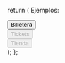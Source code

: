 

  return (
    <Flex direction="column" flex={1}>
      <Hero />
      <Container size="lg">
        <Flex gap="sm" align="center">
          <Text size="sm" color={appTheme.colors.gray[500]}>
            Ejemplos:
          </Text>
          <div>
            <Button variant="bezeledGray" size="sm">
              Billetera
            </Button>
          </div>
          <div>
            <Button variant="borderless" size="sm" disabled={true}>
              Tickets
            </Button>
          </div>
          <div>
            <Button variant="borderless" size="sm" disabled={true}>
              Tienda
            </Button>
          </div>
        </Flex>
      </Container>
      <Divider y={24} />
      <Flex justify='center'>
        <Preview screen='md'>
          <DashboardPreview />
        </Preview>
      </Flex>
    </Flex>
  );
};
